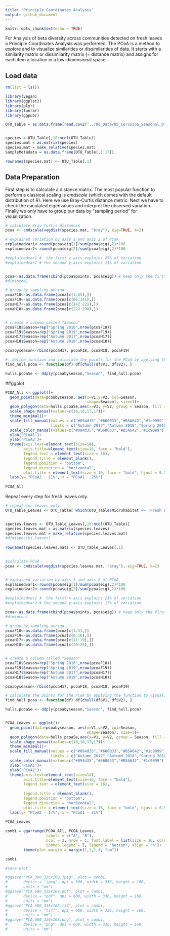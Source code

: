 ```yaml
---
title: "Principle Coordinates Analysis"
output: github_document
---
```

```r
knitr::opts_chunk$set(echo = TRUE)
```

For Analysis of beta diversity across communities detected on fresh leaves a Principle Coordinates Analysis was performed. The PCoA  is a method to explore and to visualize similarities or dissimilarities of data. It starts with a similarity matrix or dissimilarity matrix (= distance matrix) and assigns for each item a location in a low-dimensional space.

## Load data


```r
rm(list = ls()) 

library(vegan)
library(ggplot2)
library(plyr)
library(funrar) 
library(ggpubr)

OTU_Table = as.data.frame(read.csv2("../00_Data/05_Cercozoa_Seasonal_OTU_Table_min-freq-7633_transposed_withMetadata.csv",header = T))


species = OTU_Table[,18:ncol(OTU_Table)]
species.mat = as.matrix(species)
species.mat = make_relative(species.mat)
SampleMetadata = as.data.frame(OTU_Table[,1:17])

rownames(species.mat) <- OTU_Table[,1]

```

## Data Preparation

First step is to calculate a distance matrix. The most popular function to perform a classical scaling is *cmdscale* (which comes with the default distribution of R). Here we use Bray-Curtis distance metric. Next we have to check the caculated eigenvalues and interpret the observed variation. Finally we only have to group our data by "sampling period" for visualization.

```r

# calculate Bray-Curtis distances
pcoa <- cmdscale(vegdist(species.mat, "bray"), eig=TRUE, k=2) 

# explained variation by axis 1 and axis 2 of PCoA
explainedvar1<-round(pcoa$eig[1]/sum(pcoa$eig),2)*100
explainedvar2<-round(pcoa$eig[2]/sum(pcoa$eig),2)*100

#explainedvar1 #  the first x-axis explains 25% of variation 
#explainedvar2 # the second y-axis explains 11% of variation 


pcoa<-as.data.frame(cbind(pcoa$points, pcoa$eig)) # keep only the first 3 columns as data frame
#dim(pcoa)

# group by sampling period
pcoaF18<-as.data.frame(pcoa[c(1:65),])
pcoaF19<-as.data.frame(pcoa[c(66:141),])
pcoaH17<-as.data.frame(pcoa[c(142:221),])
pcoaH18<-as.data.frame(pcoa[c(222:290),])


# create a column called "Season"
pcoaF18$Season=rep("Spring 2018",nrow(pcoaF18))
pcoaF19$Season=rep("Spring 2019",nrow(pcoaF19))
pcoaH17$Season=rep("Autumn 2017",nrow(pcoaH17))
pcoaH18$Season=rep("Autumn 2018",nrow(pcoaH18))

pcoabyseason<-rbind(pcoaH17, pcoaF18, pcoaH18, pcoaF19)

#  define function and calculate the points for the PCoA by applying the function to visualize data
find_hull.pcoa <- function(df) df[chull(df$V1, df$V2), ]

hulls.pcoaSe <- ddply(pcoabyseason,"Season", find_hull.pcoa)


```

##ggplot 

```r


PCOA_All <- ggplot()+
  geom_point(data=pcoabyseason, aes(x=V1,y=V2, col=Season,
                                    shape=Season), size=3)+
  geom_polygon(data=hulls.pcoaSe,aes(x=V1, y=V2, group = Season, fill = Season),alpha=0.2)+
  scale_shape_manual(values=c(16,16,17,17))+
  theme_minimal()+
  scale_fill_manual(values = c("#094d35","#660033","#B5A642","#1c9099"), 
                    limits = c("Autumn 2017","Autumn 2018","Spring 2018","Spring 2019")) +  
  scale_color_manual(values=c("#094d35","#660033","#B5A642","#1c9099"))+
  xlab('PCoA1')+
  ylab('PCoA2')+
  theme(axis.text=element_text(size=14), 
        axis.title=element_text(size=16, face = "bold"), 
        legend.text = element_text(size = 16), 
        legend.title = element_blank(),
        legend.position = "bottom", 
        legend.direction = "horizontal", 
        plot.title = element_text(size = 16, face = "bold", hjust = 0.5))+
  labs(y= "PCoA2 - 11%", x = "PCoA1 - 25%")
        
PCOA_All

```
Repeat every step for fresh leaves only.

```r


# repeat for leaves only
OTU_Table_Leaves <- OTU_Table[ which(OTU_Table$Microhabitat == 'Fresh Leaves'),]


species.leaves <- OTU_Table_Leaves[,18:ncol(OTU_Table)]
species.leaves.mat = as.matrix(species.leaves)
species.leaves.mat = make_relative(species.leaves.mat)
#dim(species.leaves)
 
rownames(species.leaves.mat) <- OTU_Table_Leaves[,1]
 

#calculate PCoA 
pcoa <- cmdscale(vegdist(species.leaves.mat, "bray"), eig=TRUE, k=2) 


# explained variation by axis 1 and axis 2 of PCoA
explainedvar1<-round(pcoa$eig[1]/sum(pcoa$eig),2)*100
explainedvar2<-round(pcoa$eig[2]/sum(pcoa$eig),2)*100

#explainedvar1 #  the first x-axis explains 21% of variation 
#explainedvar2 # the second y-axis explains 17% of variation 

pcoa<-as.data.frame(cbind(pcoa$points, pcoa$eig)) # keep only the first 3 columns as data frame
#dim(pcoa)

# group by sampling period
pcoaF18<-as.data.frame(pcoa[c(1:5),])
pcoaF19<-as.data.frame(pcoa[c(6:10),])
pcoaH17<-as.data.frame(pcoa[c(11:19),])
pcoaH18<-as.data.frame(pcoa[c(20:25),])


# create a column called "Season"
pcoaF18$Season=rep("Spring 2018",nrow(pcoaF18))
pcoaF19$Season=rep("Spring 2019",nrow(pcoaF19))
pcoaH17$Season=rep("Autumn 2017",nrow(pcoaH17))
pcoaH18$Season=rep("Autumn 2018",nrow(pcoaH18))

pcoabyseason<-rbind(pcoaH17, pcoaF18, pcoaH18, pcoaF19)

# calculate the points for the PCoA by applying the function to visualize data
find_hull.pcoa <- function(df) df[chull(df$V1, df$V2), ]

hulls.pcoaSe <- ddply(pcoabyseason,"Season", find_hull.pcoa)



```

```r

PCOA_Leaves <- ggplot()+
  geom_point(data=pcoabyseason, aes(x=V1,y=V2, col=Season,
                                    shape=Season), size=3)+
  geom_polygon(data=hulls.pcoaSe,aes(x=V1, y=V2, group = Season, fill = Season),alpha=0.2)+
  scale_shape_manual(values=c(16,16,17,17))+
  theme_minimal()+
  scale_fill_manual(values = c("#094d35","#660033","#B5A642","#1c9099"), 
                    limits = c("Autumn 2017","Autumn 2018","Spring 2018","Spring 2019")) +  
  scale_color_manual(values=c("#094d35","#660033","#B5A642","#1c9099"))+
  xlab('PCoA1')+
  ylab('PCoA2')+
  theme(axis.text=element_text(size=14), 
        axis.title=element_text(size=16, face = "bold"), 
        legend.text = element_text(size = 16), 
      
        legend.title = element_blank(),
        legend.position = "bottom", 
        legend.direction = "horizontal", 
        plot.title = element_text(size = 16, face = "bold", hjust = 0.5))+
  labs(y= "PCoA2 - 17%", x = "PCoA1 - 21%")
        
PCOA_Leaves

```

```r


combi = ggarrange(PCOA_All, PCOA_Leaves,
                  labels = c("A", "B"), 
                  ncol = 2, nrow = 1, font.label = list(size = 16, color = "black"),
                  common.legend = T, legend = "bottom", align = "h")+
        theme(plot.margin = margin(1,1,1,1, "cm")) 

combi

#save plot

#ggsave("PCA_300_336x168.jpeg", plot = combi, 
#       device = "jpeg", dpi = 300, width = 336, height = 168, 
#       units = "mm")
#ggsave("PCA_600_336x168.pdf", plot = combi, 
#       device = "pdf", dpi = 600, width = 336, height = 168, 
#       units = "mm")
#ggsave("PCA_600_336x168.tif", plot = combi, 
#       device = "tiff", dpi = 600, width = 336, height = 168, 
#       units = "mm")
#ggsave("PCA_600_336x168.png", plot = combi, 
#       device = "png", dpi = 600, width = 336, height = 168, 
#       units = "mm")
```
